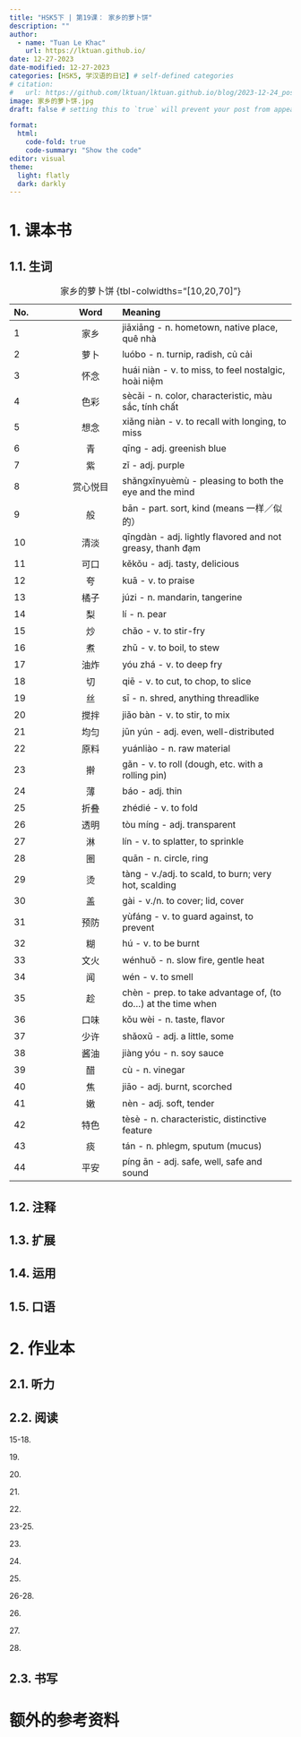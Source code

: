 ---
title: "HSK5下 | 第19课： 家乡的萝卜饼"
description: ""
author:
  - name: "Tuan Le Khac"
    url: https://lktuan.github.io/
date: 12-27-2023
date-modified: 12-27-2023
categories: [HSK5, 学汉语的日记] # self-defined categories
# citation: 
#   url: https://github.com/lktuan/lktuan.github.io/blog/2023-12-24_post/
image: 家乡的萝卜饼.jpg
draft: false # setting this to `true` will prevent your post from appearing on your listing page until you're ready!

format: 
  html: 
    code-fold: true
    code-summary: "Show the code"
editor: visual
theme:
  light: flatly
  dark: darkly
---

# 1. 课本书

## 1.1. 生词

| No. |   Word   | Meaning                                                        |
|:-------------|:------------:|:-------------------------------------------|
| 1   |   家乡   | jiāxiāng - n. hometown, native place, quê nhà                  |
| 2   |   萝卜   | luóbo - n. turnip, radish, củ cải                              |
| 3   |   怀念   | huái niàn - v. to miss, to feel nostalgic, hoài niệm           |
| 4   |   色彩   | sècǎi - n. color, characteristic, màu sắc, tính chất           |
| 5   |   想念   | xiǎng niàn - v. to recall with longing, to miss                |
| 6   |    青    | qīng - adj. greenish blue                                      |
| 7   |    紫    | zǐ - adj. purple                                               |
| 8   | 赏心悦目 | shǎngxīnyuèmù - pleasing to both the eye and the mind          |
| 9   |    般    | bān - part. sort, kind (means 一样／似的）                     |
| 10  |   清淡   | qīngdàn - adj. lightly flavored and not greasy, thanh đạm      |
| 11  |   可口   | kěkǒu - adj. tasty, delicious                                  |
| 12  |    夸    | kuā - v. to praise                                             |
| 13  |   橘子   | júzi - n. mandarin, tangerine                                  |
| 14  |    梨    | lí - n. pear                                                   |
| 15  |    炒    | chǎo - v. to stir-fry                                          |
| 16  |    煮    | zhǔ - v. to boil, to stew                                      |
| 17  |   油炸   | yóu zhá - v. to deep fry                                       |
| 18  |    切    | qiē - v. to cut, to chop, to slice                             |
| 19  |    丝    | sī - n. shred, anything threadlike                             |
| 20  |   搅拌   | jiǎo bàn - v. to stir, to mix                                  |
| 21  |   均匀   | jūn yún - adj. even, well-distributed                          |
| 22  |   原料   | yuánliào - n. raw material                                     |
| 23  |    擀    | gǎn - v. to roll (dough, etc. with a rolling pin)              |
| 24  |    薄    | báo - adj. thin                                                |
| 25  |   折叠   | zhédié - v. to fold                                            |
| 26  |   透明   | tòu míng - adj. transparent                                    |
| 27  |    淋    | lín - v. to splatter, to sprinkle                              |
| 28  |    圈    | quān - n. circle, ring                                         |
| 29  |    烫    | tàng - v./adj. to scald, to burn; very hot, scalding           |
| 30  |    盖    | gài - v./n. to cover; lid, cover                               |
| 31  |   预防   | yùfáng - v. to guard against, to prevent                       |
| 32  |    糊    | hú - v. to be burnt                                            |
| 33  |   文火   | wénhuǒ - n. slow fire, gentle heat                             |
| 34  |    闻    | wén - v. to smell                                              |
| 35  |    趁    | chèn - prep. to take advantage of, (to do...) at the time when |
| 36  |   口味   | kǒu wèi - n. taste, flavor                                     |
| 37  |   少许   | shǎoxǔ - adj. a little, some                                   |
| 38  |   酱油   | jiàng yóu - n. soy sauce                                       |
| 39  |    醋    | cù - n. vinegar                                                |
| 40  |    焦    | jiāo - adj. burnt, scorched                                    |
| 41  |    嫩    | nèn - adj. soft, tender                                        |
| 42  |   特色   | tèsè - n. characteristic, distinctive feature                  |
| 43  |    痰    | tán - n. phlegm, sputum (mucus)                                |
| 44  |   平安   | píng ān - adj. safe, well, safe and sound                      |

: 家乡的萝卜饼 {tbl-colwidths="\[10,20,70\]"}

## 1.2. 注释

## 1.3. 扩展

## 1.4. 运用

## 1.5. 口语

# 2. 作业本

## 2.1. 听力

## 2.2. 阅读

15-18.

19\.

20\.

21\.

22\.

23-25.

23\.

24\.

25\.

26-28.

26\.

27\.

28\.

## 2.3. 书写

# 额外的参考资料